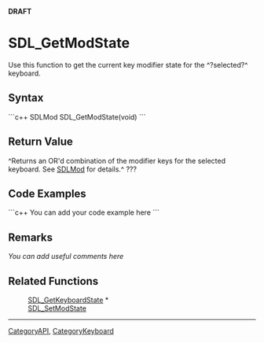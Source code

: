 <!-- pragma section-numbers off -->
<!-- pragma disable-camelcase -->
'''DRAFT'''

= SDL_GetModState =
Use this function to get the current key modifier state for the ^?selected?^ keyboard.


== Syntax ==
```c++
SDLMod SDL_GetModState(void)
```

== Return Value ==
^Returns an OR'd combination of the modifier keys for the selected keyboard. See [[SDLMod]] for details.^  ???

== Code Examples ==
```c++
You can add your code example here
```

== Remarks ==
''You can add useful comments here''

== Related Functions ==
:[[SDL_GetKeyboardState]] *
:[[SDL_SetModState]]

----
[[CategoryAPI]], [[CategoryKeyboard]]
